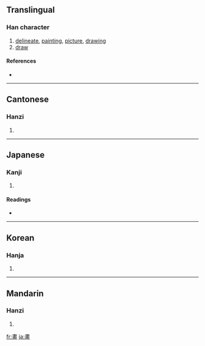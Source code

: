 {{see|画|劃}}
==Translingual==

===Han character===
{{Han char|rn=102|rad=田|as=07|sn=12|four=5010<sub>6</sub>|canj=中土田一 (LGWM)}}

# [[delineate]], [[painting]], [[picture]], [[drawing]]
# [[draw]]

====References====
* {{Han ref|kx=0763.080|dkj=21859|dj=1172.180|hdz=42544.020|uh=756B|ud=30059|bh=B565|bd=46437}}

----

==Cantonese==

===Hanzi===
{{yue-hanzi|jyut=|y=wa2, waak6}}

# {{defn|Cantonese}}

----

==Japanese==

===Kanji===
{{ja-kanji|grade=|rs=田07}}

# {{defn|Japanese}}

====Readings====
* {{ja-readings|on=[[かく]] (kaku), [[が]] (ga), [[かい]] (kai)|kun=[[かぎる]] (kagiru), [[はかる]] (hakaru), [[はかりごと]] (hakarigoto), [[かく]] (kaku)|nanori=}}

----

==Korean==

===Hanja===
{{ko-hanja|hangeul=[[화]], [[획]]|eumhun=|rv=hwa, hoek|mr=hwa, hoek|y=hwa, hoyk}}

# {{defn|Korean}}

----

==Mandarin==

===Hanzi===
{{cmn-hanzi|sim=画|pin=[[huà]] ([[hua4]]), [[shē]] ([[she1]])|wg=hua<sup>4</sup>, she<sup>1</sup>}}

# {{defn|Mandarin}}

[[fr:畫]]
[[ja:畫]]